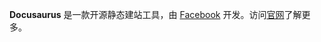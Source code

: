 **Docusaurus** 是一款开源静态建站工具，由 [Facebook](https://facebook.com) 开发。访问[官网](https://docusaurus.io/zh-CN)了解更多。